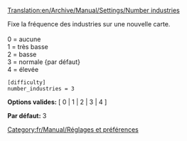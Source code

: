[[Translation:en/Archive/Manual/Settings/Number industries]]


Fixe la fréquence des industries sur une nouvelle carte.<br><br>
0 = aucune<br>
1 = très basse<br>
2 = basse<br>
3 = normale {par défaut}<br>
4 = élevée<br>
<pre>
[difficulty]
number_industries = 3
</pre>

'''Options valides:''' [ 0 | 1 | 2 | 3 | 4 ]

'''Par défaut:''' 3


[[Category:fr/Manual/Réglages et préférences]]